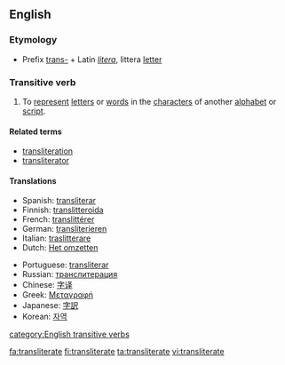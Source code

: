 ==English==

===Etymology===
*Prefix [[trans-]] + Latin ''[[litera]]'', littera [[letter]]

===Transitive verb===
{{en-verb|transliterat|ing}}
# To [[represent]] [[letter]]s or [[word]]s in the [[character]]s of another [[alphabet]] or [[script]].

====Related terms====
*[[transliteration]]
*[[transliterator]]

====Translations====
{{trans-top|To represent letters or words in the characters of another alphabet or script}}
*Spanish: [[transliterar]]
*Finnish: [[translitteroida]]
*French: [[translittérer]]
*German: [[transliterieren]]
*Italian: [[traslitterare]]
*Dutch: [[Het omzetten]]
{{trans-mid}}
*Portuguese: [[transliterar]]
*Russian: [[транслитерация]]
*Chinese: [[字译]]
*Greek: [[Μεταγραφή]]
*Japanese: [[字訳]]
*Korean: [[자역]]
{{trans-bottom}}

[[category:English transitive verbs]]

[[fa:transliterate]]
[[fi:transliterate]]
[[ta:transliterate]]
[[vi:transliterate]]